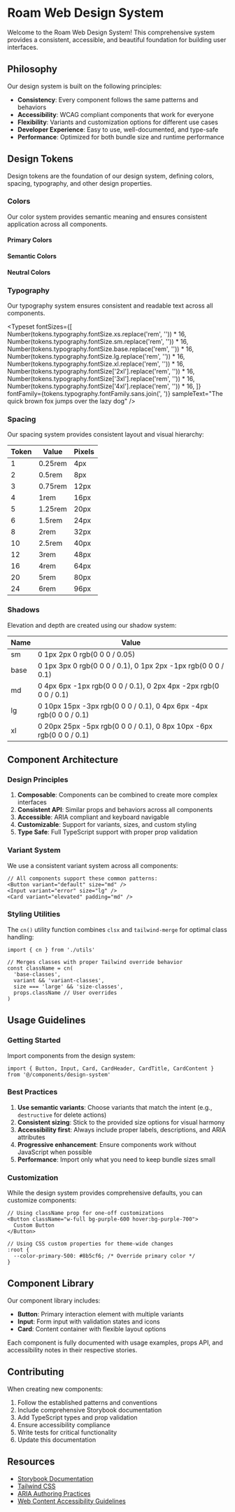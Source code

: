 
<Meta title="Design System/Overview" />

# Roam Web Design System

Welcome to the Roam Web Design System! This comprehensive system provides a consistent, accessible, and beautiful foundation for building user interfaces.

## Philosophy

Our design system is built on the following principles:

- **Consistency**: Every component follows the same patterns and behaviors
- **Accessibility**: WCAG compliant components that work for everyone
- **Flexibility**: Variants and customization options for different use cases
- **Developer Experience**: Easy to use, well-documented, and type-safe
- **Performance**: Optimized for both bundle size and runtime performance

## Design Tokens

Design tokens are the foundation of our design system, defining colors, spacing, typography, and other design properties.

### Colors

Our color system provides semantic meaning and ensures consistent application across all components.

#### Primary Colors

<ColorPalette>
  <ColorItem
    title="Primary"
    subtitle="Main brand color"
    colors={{
      50: tokens.colors.primary[50],
      100: tokens.colors.primary[100],
      200: tokens.colors.primary[200],
      300: tokens.colors.primary[300],
      400: tokens.colors.primary[400],
      500: tokens.colors.primary[500],
      600: tokens.colors.primary[600],
      700: tokens.colors.primary[700],
      800: tokens.colors.primary[800],
      900: tokens.colors.primary[900],
    }}
  />
</ColorPalette>

#### Semantic Colors

<ColorPalette>
  <ColorItem
    title="Success"
    subtitle="Positive actions and states"
    colors={{
      50: tokens.colors.success[50],
      100: tokens.colors.success[100],
      200: tokens.colors.success[200],
      300: tokens.colors.success[300],
      400: tokens.colors.success[400],
      500: tokens.colors.success[500],
      600: tokens.colors.success[600],
      700: tokens.colors.success[700],
      800: tokens.colors.success[800],
      900: tokens.colors.success[900],
    }}
  />
  <ColorItem
    title="Warning"
    subtitle="Caution and attention"
    colors={{
      50: tokens.colors.warning[50],
      100: tokens.colors.warning[100],
      200: tokens.colors.warning[200],
      300: tokens.colors.warning[300],
      400: tokens.colors.warning[400],
      500: tokens.colors.warning[500],
      600: tokens.colors.warning[600],
      700: tokens.colors.warning[700],
      800: tokens.colors.warning[800],
      900: tokens.colors.warning[900],
    }}
  />
  <ColorItem
    title="Error"
    subtitle="Destructive actions and errors"
    colors={{
      50: tokens.colors.error[50],
      100: tokens.colors.error[100],
      200: tokens.colors.error[200],
      300: tokens.colors.error[300],
      400: tokens.colors.error[400],
      500: tokens.colors.error[500],
      600: tokens.colors.error[600],
      700: tokens.colors.error[700],
      800: tokens.colors.error[800],
      900: tokens.colors.error[900],
    }}
  />
</ColorPalette>

#### Neutral Colors

<ColorPalette>
  <ColorItem
    title="Gray"
    subtitle="Text, backgrounds, and borders"
    colors={{
      50: tokens.colors.gray[50],
      100: tokens.colors.gray[100],
      200: tokens.colors.gray[200],
      300: tokens.colors.gray[300],
      400: tokens.colors.gray[400],
      500: tokens.colors.gray[500],
      600: tokens.colors.gray[600],
      700: tokens.colors.gray[700],
      800: tokens.colors.gray[800],
      900: tokens.colors.gray[900],
    }}
  />
</ColorPalette>

### Typography

Our typography system ensures consistent and readable text across all components.

<Typeset
  fontSizes={[
    Number(tokens.typography.fontSize.xs.replace('rem', '')) * 16,
    Number(tokens.typography.fontSize.sm.replace('rem', '')) * 16,
    Number(tokens.typography.fontSize.base.replace('rem', '')) * 16,
    Number(tokens.typography.fontSize.lg.replace('rem', '')) * 16,
    Number(tokens.typography.fontSize.xl.replace('rem', '')) * 16,
    Number(tokens.typography.fontSize['2xl'].replace('rem', '')) * 16,
    Number(tokens.typography.fontSize['3xl'].replace('rem', '')) * 16,
    Number(tokens.typography.fontSize['4xl'].replace('rem', '')) * 16,
  ]}
  fontFamily={tokens.typography.fontFamily.sans.join(', ')}
  sampleText="The quick brown fox jumps over the lazy dog"
/>

### Spacing

Our spacing system provides consistent layout and visual hierarchy:

| Token | Value | Pixels |
|-------|-------|--------|
| 1 | 0.25rem | 4px |
| 2 | 0.5rem | 8px |
| 3 | 0.75rem | 12px |
| 4 | 1rem | 16px |
| 5 | 1.25rem | 20px |
| 6 | 1.5rem | 24px |
| 8 | 2rem | 32px |
| 10 | 2.5rem | 40px |
| 12 | 3rem | 48px |
| 16 | 4rem | 64px |
| 20 | 5rem | 80px |
| 24 | 6rem | 96px |

### Shadows

Elevation and depth are created using our shadow system:

| Name | Value |
|------|-------|
| sm | 0 1px 2px 0 rgb(0 0 0 / 0.05) |
| base | 0 1px 3px 0 rgb(0 0 0 / 0.1), 0 1px 2px -1px rgb(0 0 0 / 0.1) |
| md | 0 4px 6px -1px rgb(0 0 0 / 0.1), 0 2px 4px -2px rgb(0 0 0 / 0.1) |
| lg | 0 10px 15px -3px rgb(0 0 0 / 0.1), 0 4px 6px -4px rgb(0 0 0 / 0.1) |
| xl | 0 20px 25px -5px rgb(0 0 0 / 0.1), 0 8px 10px -6px rgb(0 0 0 / 0.1) |

## Component Architecture

### Design Principles

1. **Composable**: Components can be combined to create more complex interfaces
2. **Consistent API**: Similar props and behaviors across all components
3. **Accessible**: ARIA compliant and keyboard navigable
4. **Customizable**: Support for variants, sizes, and custom styling
5. **Type Safe**: Full TypeScript support with proper prop validation

### Variant System

We use a consistent variant system across all components:

```tsx
// All components support these common patterns:
<Button variant="default" size="md" />
<Input variant="error" size="lg" />
<Card variant="elevated" padding="md" />
```

### Styling Utilities

The `cn()` utility function combines `clsx` and `tailwind-merge` for optimal class handling:

```tsx
import { cn } from './utils'

// Merges classes with proper Tailwind override behavior
const className = cn(
  'base-classes',
  variant && 'variant-classes',
  size === 'large' && 'size-classes',
  props.className // User overrides
)
```

## Usage Guidelines

### Getting Started

Import components from the design system:

```tsx
import { Button, Input, Card, CardHeader, CardTitle, CardContent } from '@/components/design-system'
```

### Best Practices

1. **Use semantic variants**: Choose variants that match the intent (e.g., `destructive` for delete actions)
2. **Consistent sizing**: Stick to the provided size options for visual harmony
3. **Accessibility first**: Always include proper labels, descriptions, and ARIA attributes
4. **Progressive enhancement**: Ensure components work without JavaScript when possible
5. **Performance**: Import only what you need to keep bundle sizes small

### Customization

While the design system provides comprehensive defaults, you can customize components:

```tsx
// Using className prop for one-off customizations
<Button className="w-full bg-purple-600 hover:bg-purple-700">
  Custom Button
</Button>

// Using CSS custom properties for theme-wide changes
:root {
  --color-primary-500: #8b5cf6; /* Override primary color */
}
```

## Component Library

Our component library includes:

- **Button**: Primary interaction element with multiple variants
- **Input**: Form input with validation states and icons
- **Card**: Content container with flexible layout options

Each component is fully documented with usage examples, props API, and accessibility notes in their respective stories.

## Contributing

When creating new components:

1. Follow the established patterns and conventions
2. Include comprehensive Storybook documentation
3. Add TypeScript types and prop validation
4. Ensure accessibility compliance
5. Write tests for critical functionality
6. Update this documentation

## Resources

- [Storybook Documentation](https://storybook.js.org/)
- [Tailwind CSS](https://tailwindcss.com/)
- [ARIA Authoring Practices](https://www.w3.org/WAI/ARIA/apg/)
- [Web Content Accessibility Guidelines](https://www.w3.org/WAI/WCAG21/quickref/)